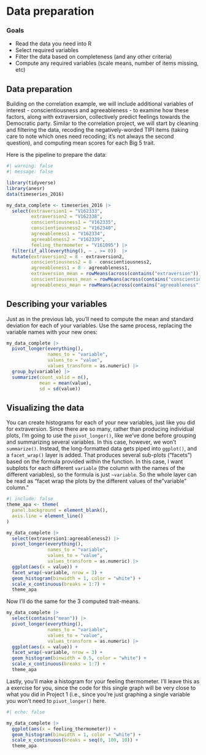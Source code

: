 # Data preparation

### Goals

- Read the data you need into R
- Select required variables
- Filter the data based on completeness (and any other criteria)
- Compute any required variables (scale means, number of items missing, etc)


## Data preparation

Building on the correlation example, we will include additional variables of interest - conscientiousness and agreeableness - to examine how these factors, along with extraversion, collectively predict feelings towards the Democratic party. Similar to the correlation project, we will start by cleaning and filtering the data, recoding the negatively-worded TIPI items (taking care to note which ones need recoding; it's not always the second question), and computing mean scores for each Big 5 trait.

Here is the pipeline to prepare the data:

```r
#| warning: false
#| message: false

library(tidyverse)
library(anesr)
data(timeseries_2016)

my_data_complete <- timeseries_2016 |> 
  select(extraversion1 = "V162333", 
         extraversion2 = "V162338",
         conscientiousness1 = "V162335", 
         conscientiousness2 = "V162340",
         agreeableness1 = "V162334", 
         agreeableness2 = "V162339",
         feeling_thermometer = "V161095") |> 
  filter(if_all(everything(), ~ . >= 0))  |>
  mutate(extraversion2 = 8 - extraversion2,
         conscientiousness2 = 8 - conscientiousness2,
         agreeableness1 = 8 - agreeableness1,
         extraversion_mean = rowMeans(across(contains("extraversion"))),
         conscientiousness_mean = rowMeans(across(contains("conscientiousness"))),
         agreeableness_mean = rowMeans(across(contains("agreeableness"))))

```


## Describing your variables

Just as in the previous lab, you'll need to compute the mean and standard deviation for each of your variables. Use the same process, replacing the variable names with your new ones:

```r
my_data_complete |>
  pivot_longer(everything(), 
               names_to = "variable", 
               values_to = "value", 
               values_transform = as.numeric) |> 
  group_by(variable) |> 
  summarize(count_valid = n(),
            mean = mean(value), 
            sd = sd(value))

```


## Visualizing the data

You can create histograms for each of your new variables, just like you did for extraversion. Since there are so many, rather than producing individual plots, I'm going to use the `pivot_longer()`, like we've done before grouping and summarizing several variables. In this case, however, we won't `summarize()`. Instead, the long-formatted data gets piped into `ggplot()`, and a `facet_wrap()` layer is added. That produces several sub-plots ("facets") based on the formula provided within the function. In this case, I want subplots for each different `variable` (the column with the names of the different variables), so the formula is just `~variable`. So the whole layer can be read as "facet wrap the plots by the different values of the "variable" column."

```r
#| include: false
theme_apa <- theme(
  panel.background = element_blank(),
  axis.line = element_line()
)
```

```r

my_data_complete |>
  select(extraversion1:agreeableness2) |> 
  pivot_longer(everything(), 
               names_to = "variable", 
               values_to = "value", 
               values_transform = as.numeric) |> 
  ggplot(aes(x = value)) +
  facet_wrap(~variable, nrow = 3) +
  geom_histogram(binwidth = 1, color = "white") +
  scale_x_continuous(breaks = 1:7) +
  theme_apa

```

Now I'll do the same for the 3 computed trait-means.

```r

my_data_complete |>
  select(contains("mean")) |> 
  pivot_longer(everything(), 
               names_to = "variable", 
               values_to = "value", 
               values_transform = as.numeric) |> 
  ggplot(aes(x = value)) +
  facet_wrap(~variable, nrow = 3) +
  geom_histogram(binwidth = 0.5, color = "white") +
  scale_x_continuous(breaks = 1:7) +
  theme_apa

```

Lastly, you'll make a histogram for your feeling thermometer. I'll leave this as a exercise for you, since the code for this single graph will be very close to what you did in Project 1 (i.e., since you're just graphing a single variable you won't need to `pivot_longer()` here.

```r
#| echo: false

my_data_complete |>
  ggplot(aes(x = feeling_thermometer)) +
  geom_histogram(binwidth = 1, color = "white") +
  scale_x_continuous(breaks = seq(0, 100, 10)) +
  theme_apa

```

